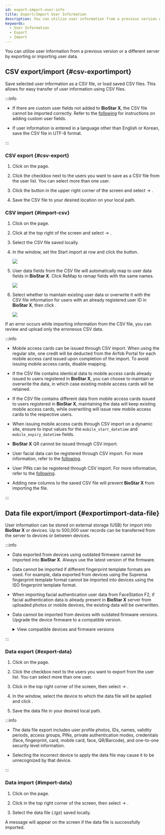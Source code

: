 ```yaml
---
id: export-import-user-info
title: Export/Import User Information
description: You can utilize user information from a previous version or a different server by exporting or importing user data.
keywords:
  - User Information
  - Export
  - Import
---
```


You can utilize user information from a previous version or a different server by exporting or importing user data.

## CSV export/import {#csv-exportimport}

Save selected user information as a CSV file, or load saved CSV files. This allows for easy transfer of user information using CSV files.

:::info

* If there are custom user fields not added to **BioStar X**, the CSV file cannot be imported correctly. Refer to the [following](settings-server-server#user-and-device-management) for instructions on adding custom user fields.

* If user information is entered in a language other than English or Korean, save the CSV file in UTF-8 format.

:::

### CSV export {#csv-export}

1. Click <Cmd sid='shell.header.user' /> on the <Cmd sid='shell.header.launcher' /> page.

2. Click the checkbox next to the users you want to save as a CSV file from the user list. You can select more than one user.

3. Click the <IcMoreW /> button in the upper right corner of the screen and select <Cmd sid='team.menu.export.title' /> → <Cmd sid='team.menu.export.csv' />.

4. Save the CSV file to your desired location on your local path.

### CSV import {#import-csv}

1. Click <Cmd sid='shell.header.user' /> on the <Cmd sid='shell.header.launcher' /> page.

2. Click <IcMoreW /> at the top right of the screen and select <Cmd sid='team.menu.import.title' /> → <Cmd sid='team.menu.import.csv' />.

3. Select the CSV file saved locally.

4. In the <Cmd sid='team.menu.export.csv' /> <Cmd sid='team.menu.import.title' /> window, set the <Cmd>Start import at row</Cmd> and click the <Cmd sid='common.button.continue' /> button.

   <Image src='/img/biostarx-user-import-01.png' />

5. User data fields from the CSV file will automatically map to user data fields in **BioStar X**. Click <Cmd>ReMap</Cmd> to remap fields with the same names.

   <Image src='/img/biostarx-user-import-02.png' />

6. Select whether to maintain existing user data or overwrite it with the CSV file information for users with an already registered user ID in **BioStar X**, then click <Cmd sid='common.button.continue' />.

   <Image src='/img/biostarx-user-import-03.png' />

If an error occurs while importing information from the CSV file, you can review and upload only the erroneous CSV data.

:::info

* Mobile access cards can be issued through CSV import. When using the regular site, one credit will be deducted from the Airfob Portal for each mobile access card issued upon completion of the import. To avoid issuing mobile access cards, disable mapping.

* If the CSV file contains identical data to mobile access cards already issued to users registered in **BioStar X**, you can choose to maintain or overwrite the data, in which case existing mobile access cards will be retained.

* If the CSV file contains different data from mobile access cards issued to users registered in **BioStar X**, maintaining the data will keep existing mobile access cards, while overwriting will issue new mobile access cards to the respective users.

* When issuing mobile access cards through CSV import on a dynamic site, ensure to input values for the `mobile_start_datetime` and `mobile_expiry_datetime` fields.

* **BioStar X** QR cannot be issued through CSV import.

* User facial data can be registered through CSV import. For more information, refer to the [following](enroll-credential-face#import-csv).

* User PINs can be registered through CSV import. For more information, refer to the [following](enroll-credential-pin).

* Adding new columns to the saved CSV file will prevent **BioStar X** from importing the file.

:::

## Data file export/import {#exportimport-data-file}

User information can be stored on external storage (USB) for import into **BioStar X** or devices. Up to 500,000 user records can be transferred from the server to devices or between devices.

:::info

* Data exported from devices using outdated firmware cannot be imported into **BioStar X**. Always use the latest version of the firmware.

* Data cannot be imported if different fingerprint template formats are used. For example, data exported from devices using the Suprema fingerprint template format cannot be imported into devices using the ISO fingerprint template format.

* When importing facial authentication user data from FaceStation F2, if facial authentication data is already present in **BioStar X** server from uploaded photos or mobile devices, the existing data will be overwritten.

* Data cannot be imported from devices with outdated firmware versions. Upgrade the device firmware to a compatible version. 

  <details>
  <summary>View compatible devices and firmware versions</summary>

  * BioStation 2 Firmware version 1.9.0 or higher

  * BioStation A2 Firmware version 1.8.0 or higher

  * FaceStation 2 firmware version 1.4.0 or higher

  * FaceStation F2 Firmware version 2.2.0 or higher

  * X-Station 2 firmware 1.0.0 or higher

  * BioStation 3 Firmware version 1.3.1 or higher

  * BioStation 2a Firmware version 1.0.0 or higher

  </details>

:::

### Data export {#export-data}

1. Click <Cmd sid='shell.header.user' /> on the <Cmd sid='shell.header.launcher' /> page.

2. Click the checkbox next to the users you want to export from the user list. You can select more than one user.

3. Click <IcMoreW /> in the top right corner of the screen, then select <Cmd sid='team.menu.export.title' /> → <Cmd sid='team.menu.export.dataFile' />.

4. In the <Cmd sid='team.menu.export.dataFile' /> window, select the device to which the data file will be applied and click <Cmd sid='common.button.confirm' />.

5. Save the data file in your desired local path.

:::info

* The data file export includes user profile photos, IDs, names, validity periods, access groups, PINs, private authentication modes, credentials (face, fingerprint, card, mobile card, face, QR/Barcode), and one-to-one security level information.

* Selecting the incorrect device to apply the data file may cause it to be unrecognized by that device.

:::

### Data import {#import-data}

1. Click <Cmd sid='shell.header.user' /> on the <Cmd sid='shell.header.launcher' /> page.

2. Click <IcMoreW /> in the top right corner of the screen, then select <Cmd sid='team.menu.import.title' /> → <Cmd sid='team.menu.import.dataFile' />.

3. Select the data file (*.tgz*) saved locally.

A message will appear on the screen if the data file is successfully imported.
